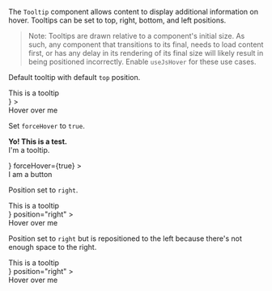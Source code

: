 
<Meta title="Overlays/Tooltip" component={Tooltip} />

The `Tooltip` component allows content to display additional information on hover. Tooltips can be set to top, right, bottom, and left positions.

> Note: Tooltips are drawn relative to a component's initial size. As such, any component that transitions to its final, needs to load content first, or has any delay in its rendering of its final size will likely result in being positioned incorrectly. Enable `useJsHover` for these use cases.

Default tooltip with default `top` position.

<Canvas>
	<Story name="Tooltip">
        <div style={{ height: '200px', display: 'flex', alignItems: 'center', justifyContent: 'center' }}>
            <Tooltip
                content={<div>This is a tooltip</div>}
            >
                <div>Hover over me</div>
            </Tooltip>
        </div>
	</Story>
</Canvas>

Set `forceHover` to `true`.

<Canvas>
	<Story name="Force Hover">
        <div style={{ height: '200px', display: 'flex', alignItems: 'center', justifyContent: 'center' }}>
            <Tooltip
                content={<p><strong>Yo! This is a test.</strong><br />I'm a tooltip.</p>}
                forceHover={true}
            >
                <div>I am a button</div>
            </Tooltip>
        </div>
	</Story>
</Canvas>

Position set to `right`.

<Canvas>
	<Story name="Positioned Right">
    	<div style={{ height: '200px', display: 'flex', alignItems: 'center', justifyContent: 'center' }}>
            <Tooltip
                content={<div>This is a tooltip</div>}
                position="right"
            >
                <div>Hover over me</div>
            </Tooltip>
        </div>
	</Story>
</Canvas>

Position set to `right` but is repositioned to the left because there's not enough space to the right.

<Canvas>
	<Story name="Constrained Left">
        <div style={{ height: '200px', display: 'flex', alignItems: 'center', justifyContent: 'flex-end' }}>
            <Tooltip
                content={<div>This is a tooltip</div>}
                position="right"
            >
                <div>Hover over me</div>
            </Tooltip>
        </div>
	</Story>
</Canvas>